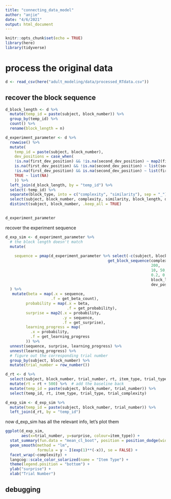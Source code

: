 ```yaml
---
title: "connecting_data_model"
author: "anjie"
date: "4/6/2021"
output: html_document
---
```


```r
knitr::opts_chunk$set(echo = TRUE)
library(here)
library(tidyverse)
```

# process the original data 
```r
d <- read_csv(here("adult_modeling/data/processed_RTdata.csv"))


```
## recover the block sequence 
```r

d_block_length <- d %>% 
  mutate(temp_id = paste(subject, block_number)) %>% 
  group_by(temp_id) %>% 
  count() %>% 
  rename(block_length = n)

d_experiment_parameter <- d %>% 
  rowwise() %>% 
  mutate(
    temp_id = paste(subject, block_number), 
    dev_positions = case_when(
    !is.na(first_dev_position) && !is.na(second_dev_position) ~ map2(first_dev_position, second_dev_position, c), 
    is.na(first_dev_position) && !is.na(second_dev_position) ~ list(second_dev_position), 
    !is.na(first_dev_position) && is.na(second_dev_position) ~ list(first_dev_position),
    TRUE ~ list(NA)
    )) %>% 
  left_join(d_block_length, by = "temp_id") %>% 
  select(-temp_id) %>% 
  separate(block_type, into = c("complexity", "similarity"), sep = "_") %>% 
  select(subject, block_number, complexity, similarity, block_length, dev_positions) %>% 
  distinct(subject, block_number, .keep_all = TRUE)
  

d_experiment_parameter
```

recover the experiment sequence 
```r
d_exp_sim <- d_experiment_parameter %>% 
  # the block length doesn't match 
  mutate(
    
    sequence = pmap(d_experiment_parameter %>% select(-c(subject, block_number)), .f = ~with(list(...), 
                                             get_block_sequence(complexity, similarity, 
                                                                200, 
                                                                10, 50, 
                                                                0.2, 0.8, 
                                                                block_length, 
                                                                dev_positions)))
  ) %>% 
   mutate(beta = map(.x = sequence, 
                    .f = get_beta_count), 
         probability = map(.x = beta, 
                           .f = get_probability), 
         surprise = map2(.x = probability, 
                         .y = sequence, 
                         .f = get_surprise), 
         learning_progress = map(
           .x = probability, 
           .f = get_learning_progress
         )) %>% 
  unnest(sequence, surprise, learning_progress) %>%
  unnest(learning_progress) %>% 
  # figure out the corresponding trial number 
  group_by(subject, block_number) %>% 
  mutate(trial_number = row_number()) 
```

```r
d_rt <- d %>% 
  select(subject, block_number, trial_number, rt, item_type, trial_type, trial_complexity) %>% 
  mutate(rt = rt + 500) %>%  # add the baseline back 
  mutate(temp_id = paste(subject, block_number, trial_number)) %>% 
  select(temp_id, rt, item_type, trial_type, trial_complexity)

d_exp_sim <- d_exp_sim %>% 
  mutate(temp_id = paste(subject, block_number, trial_number)) %>% 
  left_join(d_rt, by = "temp_id")
```

now d_exp_sim has all the relevant info, let's plot them 
```r
ggplot(d_exp_sim, 
       aes(x=trial_number, y=surprise, colour=item_type)) + 
  stat_summary(fun.data = "mean_cl_boot", position = position_dodge(width = .2)) + 
  geom_smooth(method = "lm", 
              formula = y ~ I(exp(1)**(-x)), se = FALSE) + 
  facet_wrap(~complexity) +
  langcog::scale_color_solarized(name = "Item Type") + 
  theme(legend.position = "bottom") + 
  ylab("surprise") + 
  xlab("Trial Number") 
```

## debugging 


